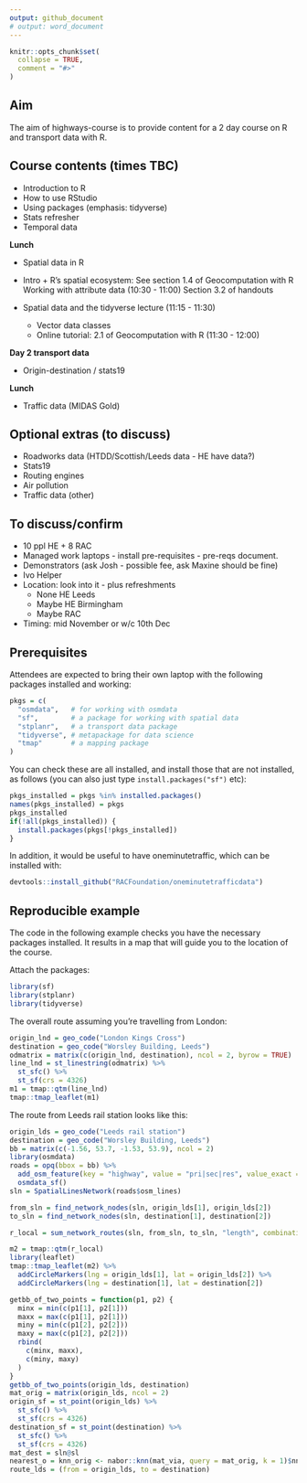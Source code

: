 ```yaml
---
output: github_document
# output: word_document
---
```


<!-- README.md is generated from README.Rmd. Please edit that file -->

```r
knitr::opts_chunk$set(
  collapse = TRUE,
  comment = "#>"
)
```
## Aim

The aim of highways-course is to provide content for a 2 day course on R and transport data with R.

## Course contents (times TBC)

- Introduction to R
- How to use RStudio 
- Using packages (emphasis: tidyverse)
- Stats refresher
- Temporal data

**Lunch**

- Spatial data in R
- Intro + R's spatial ecosystem: 
       See section 1.4 of Geocomputation with R
     Working with attribute data (10:30 - 11:00)
         Section 3.2 of handouts

- Spatial data and the tidyverse lecture (11:15 - 11:30)
  - Vector data classes
  - Online tutorial: 2.1 of Geocomputation with R (11:30 - 12:00)

**Day 2 transport data**

- Origin-destination / stats19

**Lunch**

- Traffic data (MIDAS Gold)

## Optional extras (to discuss)

- Roadworks data (HTDD/Scottish/Leeds data - HE have data?)
- Stats19
- Routing engines
- Air pollution
- Traffic data (other)

## To discuss/confirm

- 10 ppl HE + 8 RAC 
- Managed work laptops - install pre-requisites - pre-reqs document.
- Demonstrators (ask Josh - possible fee, ask Maxine should be fine)
- Ivo Helper
- Location: look into it - plus refreshments
  - None HE Leeds
  - Maybe HE Birmingham
  - Maybe RAC
- Timing: mid November or w/c 10th Dec

## Prerequisites

Attendees are expected to bring their own laptop with the following packages installed and working:

```r
pkgs = c(
  "osmdata",   # for working with osmdata
  "sf",        # a package for working with spatial data
  "stplanr",   # a transport data package
  "tidyverse", # metapackage for data science
  "tmap"       # a mapping package
)
```

You can check these are all installed, and install those that are not installed, as follows (you can also just type `install.packages("sf")` etc):

```r
pkgs_installed = pkgs %in% installed.packages()
names(pkgs_installed) = pkgs
pkgs_installed
if(!all(pkgs_installed)) {
  install.packages(pkgs[!pkgs_installed])
}
```

In addition, it would be useful to have oneminutetraffic, which can be installed with:

```r
devtools::install_github("RACFoundation/oneminutetrafficdata")
```


## Reproducible example

The code in the following example checks you have the necessary packages installed.
It results in a map that will guide you to the location of the course.

Attach the packages:

```r
library(sf)
library(stplanr)
library(tidyverse)
```

The overall route assuming you're travelling from London:

```r
origin_lnd = geo_code("London Kings Cross")
destination = geo_code("Worsley Building, Leeds")
odmatrix = matrix(c(origin_lnd, destination), ncol = 2, byrow = TRUE)
line_lnd = st_linestring(odmatrix) %>% 
  st_sfc() %>% 
  st_sf(crs = 4326)
m1 = tmap::qtm(line_lnd)
tmap::tmap_leaflet(m1)
```

The route from Leeds rail station looks like this:

```r
origin_lds = geo_code("Leeds rail station")
destination = geo_code("Worsley Building, Leeds")
bb = matrix(c(-1.56, 53.7, -1.53, 53.9), ncol = 2)
library(osmdata)
roads = opq(bbox = bb) %>% 
  add_osm_feature(key = "highway", value = "pri|sec|res", value_exact = FALSE) %>% 
  osmdata_sf()
sln = SpatialLinesNetwork(roads$osm_lines)

from_sln = find_network_nodes(sln, origin_lds[1], origin_lds[2])
to_sln = find_network_nodes(sln, destination[1], destination[2])

r_local = sum_network_routes(sln, from_sln, to_sln, "length", combinations = F)

m2 = tmap::qtm(r_local)
library(leaflet)
tmap::tmap_leaflet(m2) %>% 
  addCircleMarkers(lng = origin_lds[1], lat = origin_lds[2]) %>% 
  addCircleMarkers(lng = destination[1], lat = destination[2])
```




```r
getbb_of_two_points = function(p1, p2) {
  minx = min(c(p1[1], p2[1]))
  maxx = max(c(p1[1], p2[1]))
  miny = min(c(p1[2], p2[2]))
  maxy = max(c(p1[2], p2[2]))
  rbind(
    c(minx, maxx),
    c(miny, maxy)
  )
}
getbb_of_two_points(origin_lds, destination)
mat_orig = matrix(origin_lds, ncol = 2)
origin_sf = st_point(origin_lds) %>% 
  st_sfc() %>% 
  st_sf(crs = 4326)
destination_sf = st_point(destination) %>% 
  st_sfc() %>% 
  st_sf(crs = 4326)
mat_dest = sln@sl
nearest_o = knn_orig <- nabor::knn(mat_via, query = mat_orig, k = 1)$nn.idx
route_lds = (from = origin_lds, to = destination)
```



